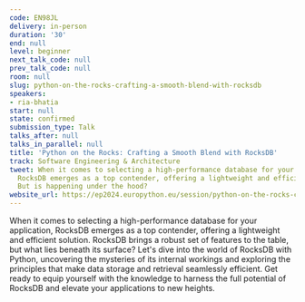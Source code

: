 ```yaml
---
code: EN98JL
delivery: in-person
duration: '30'
end: null
level: beginner
next_talk_code: null
prev_talk_code: null
room: null
slug: python-on-the-rocks-crafting-a-smooth-blend-with-rocksdb
speakers:
- ria-bhatia
start: null
state: confirmed
submission_type: Talk
talks_after: null
talks_in_parallel: null
title: 'Python on the Rocks: Crafting a Smooth Blend with RocksDB'
track: Software Engineering & Architecture
tweet: When it comes to selecting a high-performance database for your application,
  RocksDB emerges as a top contender, offering a lightweight and efficient solution.
  But is happening under the hood?
website_url: https://ep2024.europython.eu/session/python-on-the-rocks-crafting-a-smooth-blend-with-rocksdb
---
```


When it comes to selecting a high-performance database for your application, RocksDB emerges as a top contender, offering a lightweight and efficient solution. RocksDB brings a robust set of features to the table, but what lies beneath its surface? Let's dive into the world of RocksDB with Python, uncovering the mysteries of its internal workings and exploring the principles that make data storage and retrieval seamlessly efficient. Get ready to equip yourself with the knowledge to harness the full potential of RocksDB and elevate your applications to new heights.
